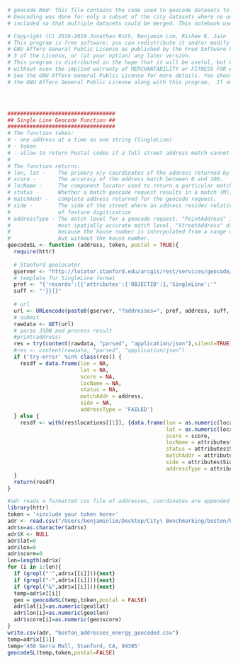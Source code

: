 ```r
# geocode.Rmd: This file contains the code used to geocode datasets to detemine their lat/long. 
# Geocoding was done for only a subset of the city datasets where no unique building identifier was 
# included so that multiple datasets could be merged. This notebook uses the Stanford arcgis API for geocoding.

# Copyright (C) 2018-2019 Jonathan Roth, Benjamin Lim, Rishee K. Jain     
# This program is free software: you can redistribute it and/or modify it under the terms of the 
# GNU Affero General Public License as published by the Free Software Foundation, either version 
# 3 of the License, or (at your option) any later version.      
# This program is distributed in the hope that it will be useful, but WITHOUT ANY WARRANTY; 
# without even the implied warranty of MERCHANTABILITY or FITNESS FOR A PARTICULAR PURPOSE.  
# See the GNU Affero General Public License for more details. You should have received a copy of 
# the GNU Affero General Public License along with this program.  If not, see <http://www.gnu.org/licenses/>.




##################################
## Single Line Geocode Function ##
##################################
# The function takes:
# - one address at a time as one string (SingleLine)
# - token
# - allow to return Postal codes if a full street address match cannot be found (default is TRUE)
#
# The function returns:
# lon, lat -    The primary x/y coordinates of the address returned by the geocoding service in WGS84 
# score -       The accuracy of the address match between 0 and 100.
# locName -     The component locator used to return a particular match result
# status -      Whether a batch geocode request results in a match (M), tie (T), or unmatch (U)
# matchAddr -   Complete address returned for the geocode request.
# side -        The side of the street where an address resides relative to the direction 
#               of feature digitization
# addressType - The match level for a geocode request. "PointAddress" is typically the 
#               most spatially accurate match level. "StreetAddress" differs from PointAddress 
#               because the house number is interpolated from a range of numbers. "StreetName" is similar,
#               but without the house number.
geocodeSL <- function (address, token, postal = TRUE){
  require(httr)
  
  # Stanford geolocator
  gserver <- "http://locator.stanford.edu/arcgis/rest/services/geocode/Composite_NorthAmerica/GeocodeServer/geocodeAddresses"
  # template for SingleLine format
  pref <- "{'records':[{'attributes':{'OBJECTID':1,'SingleLine':'"
  suff <- "'}}]}"
  
  # url
  url <- URLencode(paste0(gserver, "?addresses=", pref, address, suff, "&token=", token, ifelse(postal, "&f=json", "&f=json&category=Address")))
  # submit
  rawdata <- GET(url)
  # parse JSON and process result
  #print(address)
  res = try(content(rawdata, "parsed", "application/json"),silent=TRUE)
  #res <- content(rawdata, "parsed", "application/json")
  if ('try-error' %in% class(res)) {
    resdf = data.frame(lon = NA,
                       lat = NA,
                       score = NA, 
                       locName = NA,
                       status = NA,
                       matchAddr = address,
                       side = NA,
                       addressType = 'FAILED')
  } else {
    resdf <- with(res$locations[[1]], {data.frame(lon = as.numeric(location$x),
                                                  lat = as.numeric(location$y),
                                                  score = score, 
                                                  locName = attributes$Loc_name,
                                                  status = attributes$Status,
                                                  matchAddr = attributes$Match_addr,
                                                  side = attributes$Side,
                                                  addressType = attributes$Addr_type)})
  }
  return(resdf)
}


```


```r
#adr reads a formatted csv file of addresses, coordinates are appended to it line by line
library(httr)
token = '<include your token here>'
adr <- read.csv("/Users/benjaminlim/Desktop/City\ Benchmarking/boston/boston_addresses_energy.csv")
adr$x=as.character(adr$x)
adr$X <- NULL
adr$lat=0
adr$lon=0
adr$score=0
len=length(adr$x)
for (i in 1:len){
  if (grepl("'",adr$x[[i]])){next}
  if (grepl("-",adr$x[[i]])){next}
  if (grepl("&",adr$x[[i]])){next}
  temp=adr$x[[i]]
  geo = geocodeSL(temp,token,postal = FALSE)
  adr$lat[i]=as.numeric(geo$lat)
  adr$lon[i]=as.numeric(geo$lon)
  adr$score[i]=as.numeric(geo$score)
}
write.csv(adr, "boston_addresses_energy_geocoded.csv")
temp=adr$x[[1]]
temp='450 Serra Mall, Stanford, CA, 94305'
geocodeSL(temp,token,postal=FALSE)
```


